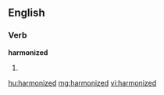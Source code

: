 ==English==

===Verb===
'''harmonized'''

# {{past of|[[harmonize]]}}

[[hu:harmonized]]
[[mg:harmonized]]
[[vi:harmonized]]